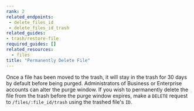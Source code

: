 ```yaml
---
rank: 2
related_endpoints:
 - delete_files_id
 - delete_files_id_trash
related_guides:
- trash/restore-file
required_guides: []
related_resources:
  - files
title: "Permanently Delete File"
---
```

Once a file has been moved to the trash, it will stay in the trash for 30
days by default before being purged. Administrators of Business or
Enterprise accounts can alter the purge window. If you wish to permanently
delete the file from the trash before the purge window expires, make a `DELETE`
request to `/files/:file_id/trash` using the trashed file's `ID`.

<Samples id='delete_files_id_trash' />
